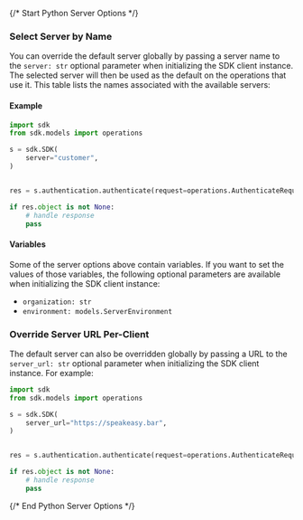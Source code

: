 {/* Start Python Server Options */}
### Select Server by Name

You can override the default server globally by passing a server name to the `server: str` optional parameter when initializing the SDK client instance. The selected server will then be used as the default on the operations that use it. This table lists the names associated with the available servers:



#### Example

```python
import sdk
from sdk.models import operations

s = sdk.SDK(
    server="customer",
)


res = s.authentication.authenticate(request=operations.AuthenticateRequestBody())

if res.object is not None:
    # handle response
    pass

```

#### Variables

Some of the server options above contain variables. If you want to set the values of those variables, the following optional parameters are available when initializing the SDK client instance:
 * `organization: str`
 * `environment: models.ServerEnvironment`

### Override Server URL Per-Client

The default server can also be overridden globally by passing a URL to the `server_url: str` optional parameter when initializing the SDK client instance. For example:
```python
import sdk
from sdk.models import operations

s = sdk.SDK(
    server_url="https://speakeasy.bar",
)


res = s.authentication.authenticate(request=operations.AuthenticateRequestBody())

if res.object is not None:
    # handle response
    pass

```
{/* End Python Server Options */}
